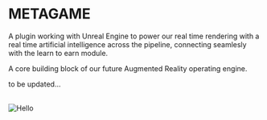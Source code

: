 
# METAGAME
A plugin working with Unreal Engine to power our real time rendering with a real time artificial intelligence across the pipeline, connecting seamlesly with the learn to earn module. 

A core building block of our future Augmented Reality operating engine.

to be updated...

<br />


<Image src="/header.PNG" alt="Hello" width={640} height={480} />